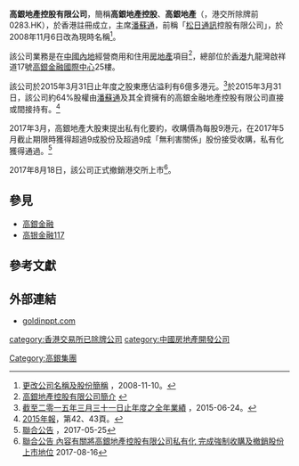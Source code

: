 '''高銀地產控股有限公司'''，簡稱'''高銀地產控股'''、'''高銀地產'''（{{lang-en|'''Goldin Properties Holdings Limited'''}}，港交所除牌前0283.HK），於香港註冊成立，主席[[潘蘇通|潘蘇通]]，前稱「[[松日通訊|松日通訊]]控股有限公司」，於2008年11月6日改為現時名稱<ref>[http://www.hkexnews.hk/listedco/listconews/SEHK/2008/1110/LTN20081110082_C.pdf 更改公司名稱及股份簡稱] {{Wayback|url=http://www.hkexnews.hk/listedco/listconews/SEHK/2008/1110/LTN20081110082_C.pdf |date=20170817034725 }}，2008-11-10。</ref>。

該公司業務是在[[中國內地|中國內地]]經營商用和住用[[房地產|房地產]]項目<ref>[http://www.goldinppt.com/chi/index.html#/about/corporatesstructure 高銀地產控股有限公司簡介] {{webarchive|url=https://web.archive.org/web/20090416123235/http://www.goldinppt.com/chi/index.html |date=2009-04-16 }}</ref>，總部位於[[香港|香港]]九龍灣啟祥道17號[[高銀金融國際中心|高銀金融國際中心]]25樓。

該公司於2015年3月31日止年度之股東應佔溢利有6億多港元。<ref>[http://www.hkexnews.hk/listedco/listconews/SEHK/2015/0624/LTN20150624787_C.pdf 截至二零一五年三月三十一日止年度之全年業績] {{Wayback|url=http://www.hkexnews.hk/listedco/listconews/SEHK/2015/0624/LTN20150624787_C.pdf |date=20191217094608 }}，2015-06-24。</ref>於2015年3月31日，該公司約64%股權由[[潘蘇通|潘蘇通]]及其全資擁有的高銀金融地產控股有限公司直接或間接持有。<ref>[http://www.hkexnews.hk/listedco/listconews/SEHK/2015/0728/LTN20150728645_C.pdf 2015年報]，第42、43頁。</ref>

2017年3月，高銀地產大股東提出私有化要約，收購價為每股9港元，在2017年5月截止期限時獲得超過9成股份及超過9成「無利害關係」股份接受收購，私有化獲得通過。<ref>[http://www.hkexnews.hk/listedco/listconews/sehk/2017/0525/LTN20170525842_C.PDF 聯合公告] {{Wayback|url=http://www.hkexnews.hk/listedco/listconews/sehk/2017/0525/LTN20170525842_C.PDF |date=20191209020129 }}，2017-05-25</ref>

2017年8月18日，該公司正式撤銷港交所上市<REF>
[http://www.hkexnews.hk/listedco/listconews/sehk/2017/0816/LTN20170816418_C.pdf 聯合公告 內容有關將高銀地產控股有限公司私有化 完成強制收購及撤銷股份上市地位] {{Wayback|url=http://www.hkexnews.hk/listedco/listconews/sehk/2017/0816/LTN20170816418_C.pdf |date=20170817035416 }} 2017-08-16
</REF>。

==參見==
*[[高銀金融|高銀金融]]
*[[高银金融117|高银金融117]]

==參考文獻==
{{reflist}}

==外部連結==
*[http://www.goldinppt.com goldinppt.com] {{Wayback|url=http://www.goldinppt.com/ |date=20130419055110 }}

[[category:香港交易所已除牌公司|category:香港交易所已除牌公司]]
[[category:中國房地產開發公司|category:中國房地產開發公司]]
[[Category:高銀集團|Category:高銀集團]]